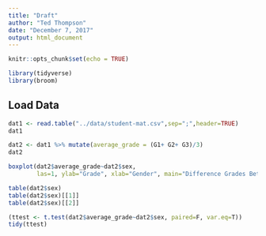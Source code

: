 ```yaml
---
title: "Draft"
author: "Ted Thompson"
date: "December 7, 2017"
output: html_document
---
```


```r
knitr::opts_chunk$set(echo = TRUE)
```

```r
library(tidyverse)
library(broom)
```

## Load Data

```r
dat1 <- read.table("../data/student-mat.csv",sep=";",header=TRUE)
dat1

dat2 <- dat1 %>% mutate(average_grade = (G1+ G2+ G3)/3)
dat2
```

```r
boxplot(dat2$average_grade~dat2$sex,
        las=1, ylab="Grade", xlab="Gender", main="Difference Grades Between Male and Females")
```

```r
table(dat2$sex)
table(dat2$sex)[[1]]
table(dat2$sex)[[2]]
```
```r
(ttest <- t.test(dat2$average_grade~dat2$sex, paired=F, var.eq=T))
tidy(ttest)
```

